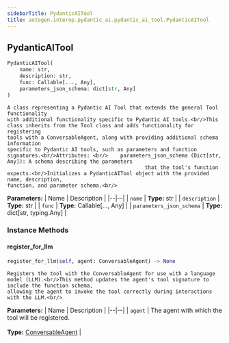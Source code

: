 ```yaml
---
sidebarTitle: PydanticAITool
title: autogen.interop.pydantic_ai.pydantic_ai_tool.PydanticAITool
---
```

<h2 id="autogen.interop.pydantic_ai.pydantic_ai_tool.PydanticAITool" class="doc doc-heading">
    <code class="doc-symbol doc-symbol-heading doc-symbol-class"></code>
    <span class="doc doc-object-name doc-class-name">PydanticAITool</span>
</h2>

```python
PydanticAITool(
    name: str,
    description: str,
    func: Callable[..., Any],
    parameters_json_schema: dict[str, Any]
)
```

    A class representing a Pydantic AI Tool that extends the general Tool functionality
    with additional functionality specific to Pydantic AI tools.<br/>This class inherits from the Tool class and adds functionality for registering
    tools with a ConversableAgent, along with providing additional schema information
    specific to Pydantic AI tools, such as parameters and function signatures.<br/>Attributes: <br/>    parameters_json_schema (Dict[str, Any]): A schema describing the parameters
                                                 that the tool's function expects.<br/>Initializes a PydanticAITool object with the provided name, description,
    function, and parameter schema.<br/>

<b>Parameters:</b>
| Name | Description |
|--|--|
| `name` | **Type:** str |
| `description` | **Type:** str |
| `func` | **Type:** Callable[..., Any] |
| `parameters_json_schema` | **Type:** dict[str, typing.Any] |

### Instance Methods

<code class="doc-symbol doc-symbol-heading doc-symbol-method"></code>
#### register_for_llm

```python
register_for_llm(self, agent: ConversableAgent) -> None
```

    Registers the tool with the ConversableAgent for use with a language model (LLM).<br/>This method updates the agent's tool signature to include the function schema,
    allowing the agent to invoke the tool correctly during interactions with the LLM.<br/>

<b>Parameters:</b>
| Name | Description |
|--|--|
| `agent` | The agent with which the tool will be registered.<br/><br/>**Type:** [ConversableAgent](/docs/api-reference/autogen/ConversableAgent) |

<br />